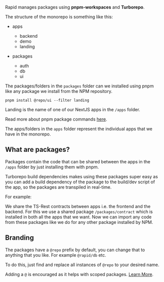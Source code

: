 Rapid manages packages using **pnpm-workspaces** and **Turborepo**.

The structure of the monorepo is something like this:


- apps
    - backend
    - demo
    - landing

- packages
    - auth
    - db
    - ui

The packages/folders in the `packages` folder can we installed using pnpm like any package we install from the NPM repository.

```pnpm
pnpm install @repo/ui --filter landing
```

Landing is the name of one of our NextJS apps in the `/apps` folder.

<Note>Read more about pnpm package commands [here](https://pnpm.io/filtering).</Note>

The apps/folders in the `apps` folder represent the individual apps that we have in the monorepo.


## What are packages?

Packages contain the code that can be shared between the apps in the `/apps` folder by just installing them with pnpm.

Turborepo build dependencies makes using these packages super easy as you can add a build dependency of the package to the build/dev script of the app, so the packages are transpiled in real-time.

For example:

We share the TS-Rest contracts between apps i.e. the frontend and the backend.
For this we use a shared package `/packages/contract` which is installed in both all the apps that we want. Now we can import any code from these packages like we do for any other package installed by NPM.


## Branding

The packages have a `@repo` prefix by default, you can change that to anything that you like. For example `@rapid/db` etc.

To do this, just find and replace all instances of `@repo` to your desired name.



<Note>Adding a `@` is encouraged as it helps with scoped packages. [Learn More](https://docs.npmjs.com/cli/v10/using-npm/scope).</Note>




